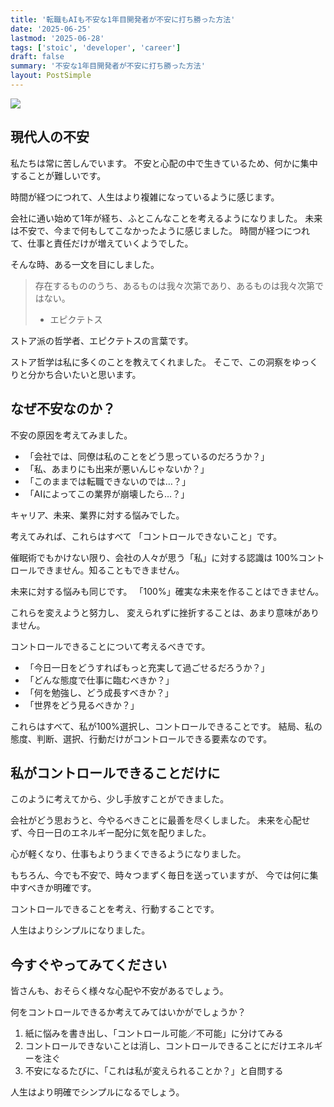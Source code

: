 ```yaml
---
title: '転職もAIも不安な1年目開発者が不安に打ち勝った方法'
date: '2025-06-25'
lastmod: '2025-06-28'
tags: ['stoic', 'developer', 'career']
draft: false
summary: '不安な1年目開発者が不安に打ち勝った方法'
layout: PostSimple
---
```


![](/static/images/stoic-dev-1/1.png)

## 現代人の不安

私たちは常に苦しんでいます。
不安と心配の中で生きているため、何かに集中することが難しいです。

時間が経つにつれて、人生はより複雑になっているように感じます。

会社に通い始めて1年が経ち、ふとこんなことを考えるようになりました。
未来は不安で、今まで何もしてこなかったように感じました。
時間が経つにつれて、仕事と責任だけが増えていくようでした。

そんな時、ある一文を目にしました。

> 存在するもののうち、あるものは我々次第であり、あるものは我々次第ではない。
>
> - エピクテトス

ストア派の哲学者、エピクテトスの言葉です。

ストア哲学は私に多くのことを教えてくれました。
そこで、この洞察をゆっくりと分かち合いたいと思います。

## なぜ不安なのか？

不安の原因を考えてみました。

- 「会社では、同僚は私のことをどう思っているのだろうか？」
- 「私、あまりにも出来が悪いんじゃないか？」
- 「このままでは転職できないのでは…？」
- 「AIによってこの業界が崩壊したら…？」

キャリア、未来、業界に対する悩みでした。

考えてみれば、これらはすべて
「コントロールできないこと」です。

催眠術でもかけない限り、会社の人々が思う「私」に対する認識は
100%コントロールできません。知ることもできません。

未来に対する悩みも同じです。
「100%」確実な未来を作ることはできません。

これらを変えようと努力し、
変えられずに挫折することは、あまり意味がありません。

コントロールできることについて考えるべきです。

- 「今日一日をどうすればもっと充実して過ごせるだろうか？」
- 「どんな態度で仕事に臨むべきか？」
- 「何を勉強し、どう成長すべきか？」
- 「世界をどう見るべきか？」

これらはすべて、私が100%選択し、コントロールできることです。
結局、私の態度、判断、選択、行動だけがコントロールできる要素なのです。

## 私がコントロールできることだけに

このように考えてから、少し手放すことができました。

会社がどう思おうと、今やるべきことに最善を尽くしました。
未来を心配せず、今日一日のエネルギー配分に気を配りました。

心が軽くなり、仕事もよりうまくできるようになりました。

もちろん、今でも不安で、時々つまずく毎日を送っていますが、
今では何に集中すべきか明確です。

コントロールできることを考え、行動することです。

人生はよりシンプルになりました。

## 今すぐやってみてください

皆さんも、おそらく様々な心配や不安があるでしょう。

何をコントロールできるか考えてみてはいかがでしょうか？

1. 紙に悩みを書き出し、「コントロール可能／不可能」に分けてみる
2. コントロールできないことは消し、コントロールできることにだけエネルギーを注ぐ
3. 不安になるたびに、「これは私が変えられることか？」と自問する

人生はより明確でシンプルになるでしょう。
